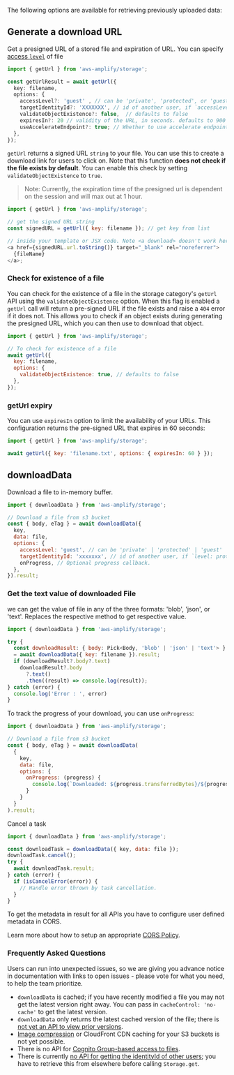 The following options are available for retrieving previously uploaded data:

## Generate a download URL

Get a presigned URL of a stored file and expiration of URL. You can specify [access `level`](https://docs.amplify.aws/lib-v1/storage/configureaccess/q/platform/js) of file

```typescript
import { getUrl } from 'aws-amplify/storage';

const getUrlResult = await getUrl({
  key: filename,
  options: { 
    accessLevel?: 'guest' , // can be 'private', 'protected', or 'guest' but defaults to `guest`
    targetIdentityId?: 'XXXXXXX', // id of another user, if `accessLevel` is `guest`
    validateObjectExistence?: false,  // defaults to false
    expiresIn?: 20 // validity of the URL, in seconds. defaults to 900 (15 minutes) and maxes at 3600 (1 hour)
    useAccelerateEndpoint?: true; // Whether to use accelerate endpoint.
  },
});
```

`getUrl` returns a signed URL `string` to your file. You can use this to create a download link for users to click on. Note that this function **does not check if the file exists by default**. You can enable this check by setting `validateObjectExistence` to `true`.

> Note: Currently, the expiration time of the presigned url is dependent on the session and will max out at 1 hour.

```js
import { getUrl } from 'aws-amplify/storage';

// get the signed URL string
const signedURL = getUrl({ key: filename }); // get key from list

// inside your template or JSX code. Note <a download> doesn't work here because it is not same origin
<a href={signedURL.url.toString()} target="_blank" rel="noreferrer">
  {fileName}
</a>;
```

### Check for existence of a file

You can check for the existence of a file in the storage category's `getUrl` API using the `validateObjectExistence` option. When this flag is enabled a `getUrl` call will return a pre-signed URL if the file exists and raise a `404` error if it does not. This allows you to check if an object exists during generating the presigned URL, which you can then use to download that object.

```javascript
import { getUrl } from 'aws-amplify/storage';

// To check for existence of a file
await getUrl({
  key: filename,
  options: {
    validateObjectExistence: true, // defaults to false
  },
});

```

### getUrl expiry

You can use `expiresIn` option to limit the availability of your URLs. This configuration returns the pre-signed URL that expires in 60 seconds:

```javascript
import { getUrl } from 'aws-amplify/storage';

await getUrl({ key: 'filename.txt', options: { expiresIn: 60 } });
```


## downloadData

Download a file to in-memory buffer.

```javascript
import { downloadData } from 'aws-amplify/storage';

// Download a file from s3 bucket
const { body, eTag } = await downloadData({
  key,
  data: file,
  options: {
    accessLevel: 'guest', // can be 'private' | 'protected' | 'guest'
    targetIdentityId: 'xxxxxxx', // id of another user, if `level: protected`
    onProgress, // Optional progress callback.
  },
}).result;
 ```
 
### Get the text value of downloaded File
we can get  the value of file in any of the three formats: 'blob', 'json', or 'text'. Replaces the respective method to get respective value.

```javascript
import { downloadData } from 'aws-amplify/storage';

try {
  const downloadResult: { body: Pick<Body, 'blob' | 'json' | 'text'> } 
  = await downloadData({ key: filename }).result;
  if (downloadResult?.body?.text)
    downloadResult?.body
      ?.text()
      .then((result) => console.log(result));
} catch (error) {
  console.log('Error : ', error)
}
```

To track the progress of your download, you can use `onProgress`:

```javascript
import { downloadData } from 'aws-amplify/storage';

// Download a file from s3 bucket
const { body, eTag } = await downloadData(
  {
    key,
    data: file,
    options: {
      onProgress: (progress) {
        console.log(`Downloaded: ${progress.transferredBytes}/${progress.totalBytes}`);
      }
    }
  }
).result;
```
Cancel a task 

```javascript
import { downloadData } from 'aws-amplify/storage';

const downloadTask = downloadData({ key, data: file });
downloadTask.cancel();
try {
  await downloadTask.result;
} catch (error) {
  if (isCancelError(error)) {
    // Handle error thrown by task cancellation.
  }
}
```

<Callout>
To get the metadata in result for all APIs you have to configure user defined metadata in CORS.

Learn more about how to setup an appropriate [CORS Policy](https://docs.amplify.aws/lib-v1/storage/getting-started/q/platform/js/#amazon-s3-bucket-cors-policy-setup).
</Callout>


### Frequently Asked Questions

Users can run into unexpected issues, so we are giving you advance notice in documentation with links to open issues - please vote for what you need, to help the team prioritize.

- `downloadData` is cached; if you have recently modified a file you may not get the latest version right away. You can pass in `cacheControl: 'no-cache'` to get the latest version.
- `downloadData` only returns the latest cached version of the file; there is [not yet an API to view prior versions](https://github.com/aws-amplify/amplify-js/issues/2131).
- [Image compression](https://github.com/aws-amplify/amplify-js/issues/6081) or CloudFront CDN caching for your S3 buckets is not yet possible.
- There is no API for [Cognito Group-based access to files](https://github.com/aws-amplify/amplify-js/issues/3388).
- There is currently [no API for getting the identityId of other users](https://github.com/aws-amplify/amplify-js/issues/5177); you have to retrieve this from elsewhere before calling `Storage.get`.
